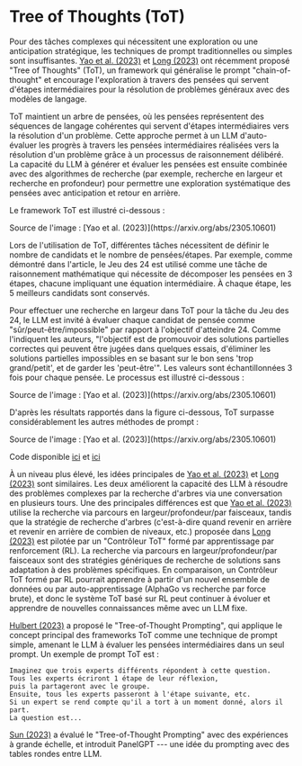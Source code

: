 # Tree of Thoughts (ToT)


Pour des tâches complexes qui nécessitent une exploration ou une anticipation stratégique, les techniques de prompt traditionnelles ou simples sont insuffisantes. [Yao et al. (2023)](https://arxiv.org/abs/2305.10601) et [Long (2023)](https://arxiv.org/abs/2305.08291) ont récemment proposé "Tree of Thoughts" (ToT), un framework qui généralise le prompt "chain-of-thought" et encourage l'exploration à travers des pensées qui servent d'étapes intermédiaires pour la résolution de problèmes généraux avec des modèles de langage.

ToT maintient un arbre de pensées, où les pensées représentent des séquences de langage cohérentes qui servent d'étapes intermédiaires vers la résolution d'un problème. Cette approche permet à un LLM d'auto-évaluer les progrès à travers les pensées intermédiaires réalisées vers la résolution d'un problème grâce à un processus de raisonnement délibéré. La capacité du LLM à générer et évaluer les pensées est ensuite combinée avec des algorithmes de recherche (par exemple, recherche en largeur et recherche en profondeur) pour permettre une exploration systématique des pensées avec anticipation et retour en arrière.

Le framework ToT est illustré ci-dessous :

<Screenshot src={TOT} alt="TOT" />
Source de l'image : [Yao et al. (2023)](https://arxiv.org/abs/2305.10601)

Lors de l'utilisation de ToT, différentes tâches nécessitent de définir le nombre de candidats et le nombre de pensées/étapes. Par exemple, comme démontré dans l'article, le Jeu des 24 est utilisé comme une tâche de raisonnement mathématique qui nécessite de décomposer les pensées en 3 étapes, chacune impliquant une équation intermédiaire. À chaque étape, les 5 meilleurs candidats sont conservés.

Pour effectuer une recherche en largeur dans ToT pour la tâche du Jeu des 24, le LLM est invité à évaluer chaque candidat de pensée comme "sûr/peut-être/impossible" par rapport à l'objectif d'atteindre 24. Comme l'indiquent les auteurs, "l'objectif est de promouvoir des solutions partielles correctes qui peuvent être jugées dans quelques essais, d'éliminer les solutions partielles impossibles en se basant sur le bon sens 'trop grand/petit', et de garder les 'peut-être'". Les valeurs sont échantillonnées 3 fois pour chaque pensée. Le processus est illustré ci-dessous :

<Screenshot src={TOT2} alt="TOT2" />
Source de l'image : [Yao et al. (2023)](https://arxiv.org/abs/2305.10601)

D'après les résultats rapportés dans la figure ci-dessous, ToT surpasse considérablement les autres méthodes de prompt :

<Screenshot src={TOT3} alt="TOT3" />
Source de l'image : [Yao et al. (2023)](https://arxiv.org/abs/2305.10601)

Code disponible [ici](https://github.com/princeton-nlp/tree-of-thought-llm) et [ici](https://github.com/jieyilong/tree-of-thought-puzzle-solver)

À un niveau plus élevé, les idées principales de [Yao et al. (2023)](https://arxiv.org/abs/2305.10601) et [Long (2023)](https://arxiv.org/abs/2305.08291) sont similaires. Les deux améliorent la capacité des LLM à résoudre des problèmes complexes par la recherche d'arbres via une conversation en plusieurs tours. Une des principales différences est que [Yao et al. (2023)](https://arxiv.org/abs/2305.10601) utilise la recherche via parcours en largeur/profondeur/par faisceaux, tandis que la stratégie de recherche d'arbres (c'est-à-dire quand revenir en arrière et revenir en arrière de combien de niveaux, etc.) proposée dans [Long (2023)](https://arxiv.org/abs/2305.08291) est pilotée par un "Contrôleur ToT" formé par apprentissage par renforcement (RL). La recherche via parcours en largeur/profondeur/par faisceaux sont des stratégies génériques de recherche de solutions sans adaptation à des problèmes spécifiques. En comparaison, un Contrôleur ToT formé par RL pourrait apprendre à partir d'un nouvel ensemble de données ou par auto-apprentissage (AlphaGo vs recherche par force brute), et donc le système ToT basé sur RL peut continuer à évoluer et apprendre de nouvelles connaissances même avec un LLM fixe.

[Hulbert (2023)](https://github.com/dave1010/tree-of-thought-prompting) a proposé le "Tree-of-Thought Prompting", qui applique le concept principal des frameworks ToT comme une technique de prompt simple, amenant le LLM à évaluer les pensées intermédiaires dans un seul prompt. Un exemple de prompt ToT est :

```
Imaginez que trois experts différents répondent à cette question.
Tous les experts écriront 1 étape de leur réflexion,
puis la partageront avec le groupe.
Ensuite, tous les experts passeront à l'étape suivante, etc.
Si un expert se rend compte qu'il a tort à un moment donné, alors il part.
La question est...
```

[Sun (2023)](https://github.com/holarissun/PanelGPT) a évalué le "Tree-of-Thought Prompting" avec des expériences à grande échelle, et introduit PanelGPT --- une idée du prompting avec des tables rondes entre LLM.
